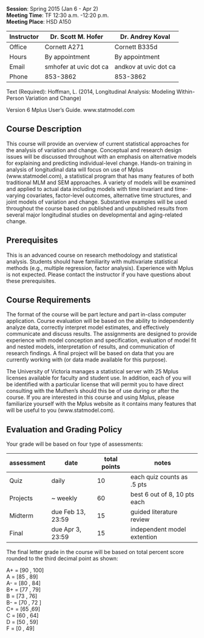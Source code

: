 **Session**:  	Spring 2015 (Jan 6 - Apr 2)  
**Meeting Time**:		TF 12:30 a.m. -12:20 p.m.   
**Meeting Place**:		HSD A150  

Instructor | Dr. Scott M. Hofer | Dr. Andrey Koval
--- | --- | ---
Office       | Cornett A271 | Cornett B335d
Hours | By appointment	  | By appointment
Email | smhofer at uvic dot ca | andkov at uvic dot ca
Phone | 853-3862 | 853-3862


Text (Required):	Hoffman, L. (2014,  Longitudinal Analysis: Modeling Within-Person Variation and Change)   

Version 6 Mplus User’s Guide.  www.statmodel.com

## Course Description

This course will provide an overview of current statistical approaches for the analysis of variation and change. Conceptual and research design issues will be discussed throughout with an emphasis on alternative models for explaining and predicting individual-level change. Hands-on training in analysis of longitudinal data will focus on use of Mplus (www.statmodel.com), a statistical program that has many features of both traditional MLM and SEM approaches. A variety of models will be examined and applied to actual data including models with time invariant and time-varying covariates, factor-level outcomes, alternative time structures, and joint models of variation and change. Substantive examples will be used throughout the course based on published and unpublished results from several major longitudinal studies on developmental and aging-related change.  

## Prerequisites

This is an advanced course on research methodology and statistical analysis. Students should have familiarity with multivariate statistical methods (e.g., multiple regression, factor analysis). Experience with Mplus is not expected. Please contact the instructor if you have questions about these prerequisites.

## Course Requirements

The format of the course will be part lecture and part in-class computer application. Course evaluation will be based on the ability to independently analyze data, correctly interpret model estimates, and effectively communicate and discuss results. The assignments are designed to provide experience with model conception and specification, evaluation of model fit and nested models, interpretation of results, and communication of research findings. A final project will be based on data that you are currently working with (or data made available for this purpose).

The University of Victoria manages a statistical server with 25 Mplus licenses available for faculty and student use. In addition, each of you will be identified with a particular license that will permit you to have direct consulting with the Muthen’s should this be of use during or after the course. If you are interested in this course and using Mplus, please familiarize yourself with the Mplus website as it contains many features that will be useful to you (www.statmodel.com). 

## Evaluation and Grading Policy

Your grade will be based on four type of assessments:  

assessment | date | total points | notes  
--- | --- | --- | ---
Quiz | daily | 10 | each quiz counts as .5 pts    
Projects | ~ weekly | 60 | best 6 out of 8, 10 pts each    
Midterm | due Feb 13, 23:59 | 15 | guided literature review   
Final | due Apr 3, 23:59 | 15 | independent model extention  

The final letter grade in the course will be based on total percent score rounded to the third decimal point as shown:    

A+   =    [90 , 100]     	 
A    =  	[85 , 89]	  
A-   =  	[80 , 84]	  
B+	 =  	[77 , 79]  
B    =  	[73 , 76]  
B-   =	  [70 , 72 ] 	
C+	 =	  [65 ,69]	  
C    =	  [60 , 64]  
D    =  	[50 , 59]	  
F	   = 	  [0 , 49]  





